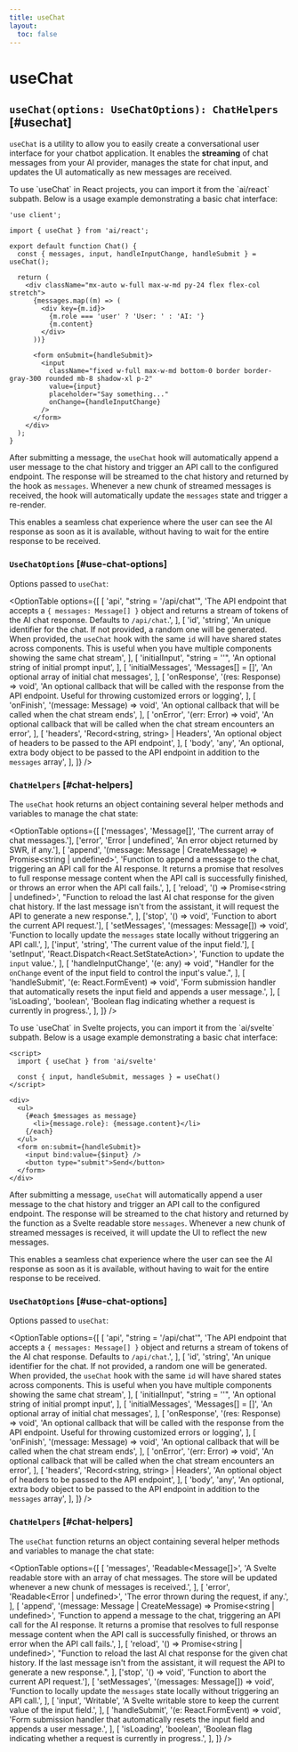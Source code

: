 ```yaml
---
title: useChat
layout:
  toc: false
---
```



# useChat

## `useChat(options: UseChatOptions): ChatHelpers` [#usechat]

`useChat` is a utility to allow you to easily create a conversational user interface for your chatbot application. It enables the **streaming** of chat messages from your AI provider, manages the state for chat input, and updates the UI automatically as new messages are received.

<FrameworkTabs>
  <Tab>
To use `useChat` in React projects, you can import it from the `ai/react` subpath. Below is a usage example demonstrating a basic chat interface:

```tsx filename="app/chat.tsx" {6}
'use client';

import { useChat } from 'ai/react';

export default function Chat() {
  const { messages, input, handleInputChange, handleSubmit } = useChat();

  return (
    <div className="mx-auto w-full max-w-md py-24 flex flex-col stretch">
      {messages.map((m) => (
        <div key={m.id}>
          {m.role === 'user' ? 'User: ' : 'AI: '}
          {m.content}
        </div>
      ))}

      <form onSubmit={handleSubmit}>
        <input
          className="fixed w-full max-w-md bottom-0 border border-gray-300 rounded mb-8 shadow-xl p-2"
          value={input}
          placeholder="Say something..."
          onChange={handleInputChange}
        />
      </form>
    </div>
  );
}
```

After submitting a message, the `useChat` hook will automatically append a user message to the chat history and trigger an API call to the configured endpoint. The response will be streamed to the chat history and returned by the hook as `messages`. Whenever a new chunk of streamed messages is received, the hook will automatically update the `messages` state and trigger a re-render.

This enables a seamless chat experience where the user can see the AI response as soon as it is available, without having to wait for the entire response to be received.

### `UseChatOptions` [#use-chat-options]

Options passed to `useChat`:

<OptionTable
  options={[
    [
      'api',
      "string = '/api/chat'",
      'The API endpoint that accepts a `{ messages: Message[] }` object and returns a stream of tokens of the AI chat response. Defaults to `/api/chat`.',
    ],
    [
      'id',
      'string',
      'An unique identifier for the chat. If not provided, a random one will be generated. When provided, the `useChat` hook with the same `id` will have shared states across components. This is useful when you have multiple components showing the same chat stream',
    ],
    [
      'initialInput',
      "string = ''",
      'An optional string of initial prompt input',
    ],
    [
      'initialMessages',
      'Messages[] = []',
      'An optional array of initial chat messages',
    ],
    [
      'onResponse',
      '(res: Response) => void',
      'An optional callback that will be called with the response from the API endpoint. Useful for throwing customized errors or logging',
    ],
    [
      'onFinish',
      '(message: Message) => void',
      'An optional callback that will be called when the chat stream ends',
    ],
    [
      'onError',
      '(err: Error) => void',
      'An optional callback that will be called when the chat stream encounters an error',
    ],
    [
      'headers',
      'Record<string, string> | Headers',
      'An optional object of headers to be passed to the API endpoint',
    ],
    [
      'body',
      'any',
      'An optional, extra body object to be passed to the API endpoint in addition to the `messages` array',
    ],
  ]}
/>

### `ChatHelpers` [#chat-helpers]

The `useChat` hook returns an object containing several helper methods and variables to manage the chat state:

<OptionTable
  options={[
    ['messages', 'Message[]', 'The current array of chat messages.'],
    ['error', 'Error | undefined', 'An error object returned by SWR, if any.'],
    [
      'append',
      '(message: Message | CreateMessage) => Promise<string | undefined>',
      'Function to append a message to the chat, triggering an API call for the AI response. It returns a promise that resolves to full response message content when the API call is successfully finished, or throws an error when the API call fails.',
    ],
    [
      'reload',
      '() => Promise<string | undefined>',
      "Function to reload the last AI chat response for the given chat history. If the last message isn't from the assistant, it will request the API to generate a new response.",
    ],
    ['stop', '() => void', 'Function to abort the current API request.'],
    [
      'setMessages',
      '(messages: Message[]) => void',
      'Function to locally update the `messages` state locally without triggering an API call.',
    ],
    ['input', 'string', 'The current value of the input field.'],
    [
      'setInput',
      'React.Dispatch<React.SetStateAction<string>>',
      'Function to update the `input` value.',
    ],
    [
      'handleInputChange',
      '(e: any) => void',
      "Handler for the `onChange` event of the input field to control the input's value.",
    ],
    [
      'handleSubmit',
      '(e: React.FormEvent<HTMLFormElement>) => void',
      'Form submission handler that automatically resets the input field and appends a user message.',
    ],
    [
      'isLoading',
      'boolean',
      'Boolean flag indicating whether a request is currently in progress.',
    ],
  ]}
/>

  </Tab>
  <Tab>
To use `useChat` in Svelte projects, you can import it from the `ai/svelte` subpath. Below is a usage example demonstrating a basic chat interface:

```tsx filename="routes/+page.svelte" {4}
<script>
  import { useChat } from 'ai/svelte'

  const { input, handleSubmit, messages } = useChat()
</script>

<div>
  <ul>
    {#each $messages as message}
      <li>{message.role}: {message.content}</li>
    {/each}
  </ul>
  <form on:submit={handleSubmit}>
    <input bind:value={$input} />
    <button type="submit">Send</button>
  </form>
</div>
```

After submitting a message, `useChat` will automatically append a user message to the chat history and trigger an API call to the configured endpoint. The response will be streamed to the chat history and returned by the function as a Svelte readable store `messages`. Whenever a new chunk of streamed messages is received, it will update the UI to reflect the new messages.

This enables a seamless chat experience where the user can see the AI response as soon as it is available, without having to wait for the entire response to be received.

### `UseChatOptions` [#use-chat-options]

Options passed to `useChat`:

<OptionTable
  options={[
    [
      'api',
      "string = '/api/chat'",
      'The API endpoint that accepts a `{ messages: Message[] }` object and returns a stream of tokens of the AI chat response. Defaults to `/api/chat`.',
    ],
    [
      'id',
      'string',
      'An unique identifier for the chat. If not provided, a random one will be generated. When provided, the `useChat` hook with the same `id` will have shared states across components. This is useful when you have multiple components showing the same chat stream',
    ],
    [
      'initialInput',
      "string = ''",
      'An optional string of initial prompt input',
    ],
    [
      'initialMessages',
      'Messages[] = []',
      'An optional array of initial chat messages',
    ],
    [
      'onResponse',
      '(res: Response) => void',
      'An optional callback that will be called with the response from the API endpoint. Useful for throwing customized errors or logging',
    ],
    [
      'onFinish',
      '(message: Message) => void',
      'An optional callback that will be called when the chat stream ends',
    ],
    [
      'onError',
      '(err: Error) => void',
      'An optional callback that will be called when the chat stream encounters an error',
    ],
    [
      'headers',
      'Record<string, string> | Headers',
      'An optional object of headers to be passed to the API endpoint',
    ],
    [
      'body',
      'any',
      'An optional, extra body object to be passed to the API endpoint in addition to the `messages` array',
    ],
  ]}
/>

### `ChatHelpers` [#chat-helpers]

The `useChat` function returns an object containing several helper methods and variables to manage the chat state:

<OptionTable
  options={[
    [
      'messages',
      'Readable<Message[]>',
      'A Svelte readable store with an array of chat messages. The store will be updated whenever a new chunk of messages is received.',
    ],
    [
      'error',
      'Readable<Error | undefined>',
      'The error thrown during the request, if any.',
    ],
    [
      'append',
      '(message: Message | CreateMessage) => Promise<string | undefined>',
      'Function to append a message to the chat, triggering an API call for the AI response. It returns a promise that resolves to full response message content when the API call is successfully finished, or throws an error when the API call fails.',
    ],
    [
      'reload',
      '() => Promise<string | undefined>',
      "Function to reload the last AI chat response for the given chat history. If the last message isn't from the assistant, it will request the API to generate a new response.",
    ],
    ['stop', '() => void', 'Function to abort the current API request.'],
    [
      'setMessages',
      '(messages: Message[]) => void',
      'Function to locally update the `messages` state locally without triggering an API call.',
    ],
    [
      'input',
      'Writable<string>',
      'A Svelte writable store to keep the current value of the input field.',
    ],
    [
      'handleSubmit',
      '(e: React.FormEvent<HTMLFormElement>) => void',
      'Form submission handler that automatically resets the input field and appends a user message.',
    ],
    [
      'isLoading',
      'boolean',
      'Boolean flag indicating whether a request is currently in progress.',
    ],
  ]}
/>

  </Tab>
</FrameworkTabs>

